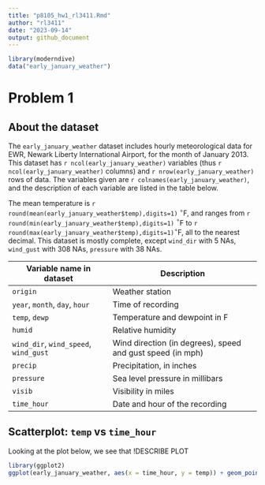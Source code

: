 ```yaml
---
title: "p8105_hw1_rl3411.Rmd"
author: "rl3411"
date: "2023-09-14"
output: github_document
---
```


```r
library(moderndive)
data("early_january_weather")
```

# Problem 1

## About the dataset

The `early_january_weather` dataset includes hourly meteorological data for EWR, Newark Liberty International Airport, for the month of January 2013.  This dataset has `r ncol(early_january_weather)` variables (thus `r ncol(early_january_weather)` columns) and `r nrow(early_january_weather)` rows of data. The variables given are `r colnames(early_january_weather)`, and the description of each variable are listed in the table below.

The mean temperature is `r round(mean(early_january_weather$temp),digits=1)` $^\circ$F, and ranges from `r round(min(early_january_weather$temp),digits=1)` $^\circ$F to `r round(max(early_january_weather$temp),digits=1)`$^\circ$F, all to the nearest decimal. This dataset is mostly complete, except `wind_dir` with 5 NAs, `wind_gust` with 308 NAs, `pressure` with 38 NAs.


| Variable name in dataset                | Description                                                |
| --------------------------------------- | ---------------------------------------------------------- |
| `origin`                                | Weather station                                            |
| `year`, `month`, `day`, `hour`          | Time of recording                                          |
| `temp`, `dewp`                          | Temperature and dewpoint in F                              |
| `humid`                                 | Relative humidity                                          |
| `wind_dir`, `wind_speed`, `wind_gust`   | Wind direction (in degrees), speed and gust speed (in mph) |
| `precip`                                | Precipitation, in inches                                   |
| `pressure`                              | Sea level pressure in millibars                            |
| `visib`                                 | Visibility in miles                                        |
| `time_hour`                             | Date and hour of the recording                             |
  
## Scatterplot: `temp` vs `time_hour`

Looking at the plot below, we see that !DESCRIBE PLOT
```r
library(ggplot2)
ggplot(early_january_weather, aes(x = time_hour, y = temp)) + geom_point(aes(colour = humid))
```





